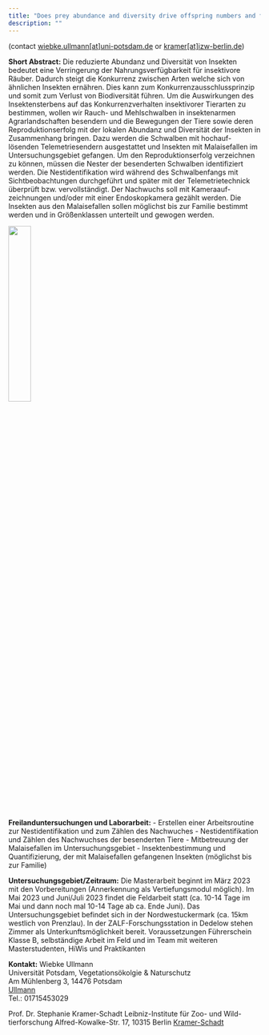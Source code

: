 ```yaml
---
title: "Does prey abundance and diversity drive offspring numbers and flight pathes of hirundines foraging in highly industrialized agricultural landscapes?"
description: ""
---
```


(contact <a href="mailto:wiebke.ullmann@uni-potsdam.de">wiebke.ullmann[at]uni-potsdam.de</a> or <a href="mailto:kramer@izw-berlin.de">kramer[at]izw-berlin.de</a>)

**Short Abstract:** 
Die reduzierte Abundanz und Diversität von Insekten bedeutet eine Verringerung der Nahrungsverfügbarkeit für insektivore Räuber. Dadurch steigt die Konkurrenz zwischen Arten welche sich von ähnlichen Insekten ernähren. Dies kann zum Konkurrenzausschlussprinzip und somit zum Verlust von Biodiversität führen. Um die Auswirkungen des Insektensterbens auf das Konkurrenzverhalten insektivorer Tierarten zu bestimmen, wollen wir Rauch- und Mehlschwalben in insektenarmen Agrarlandschaften besendern und die Bewegungen der Tiere sowie deren Reproduktionserfolg mit der lokalen Abundanz und Diversität der Insekten in Zusammenhang bringen. Dazu werden die Schwalben mit hochauf-lösenden Telemetriesendern ausgestattet und Insekten mit Malaisefallen im Untersuchungsgebiet gefangen. Um den Reproduktionserfolg verzeichnen zu können, müssen die Nester der besenderten Schwalben identifiziert werden. Die Nestidentifikation wird während des Schwalbenfangs mit Sichtbeobachtungen durchgeführt und später mit der Telemetrietechnick überprüft bzw. vervollständigt. Der Nachwuchs soll mit Kameraauf-zeichnungen und/oder mit einer Endoskopkamera gezählt werden. Die Insekten aus den Malaisefallen sollen möglichst bis zur Familie bestimmt werden und in Größenklassen unterteilt und gewogen werden. 

![](./img/theses/thesis_offer_prey_abundance.png){width=30%}

**Freilanduntersuchungen und Laborarbeit:**
-	Erstellen einer Arbeitsroutine zur Nestidentifikation und zum Zählen des Nachwuches
-	Nestidentifikation und Zählen des Nachwuchses der besenderten Tiere
-	Mitbetreuung der Malaisefallen im Untersuchungsgebiet
-	Insektenbestimmung und Quantifizierung, der mit Malaisefallen gefangenen Insekten (möglichst bis zur Familie)

**Untersuchungsgebiet/Zeitraum:**
Die Masterarbeit beginnt im März 2023 mit den Vorbereitungen (Annerkennung als Vertiefungsmodul möglich). Im Mai 2023 und Juni/Juli 2023 findet die Feldarbeit statt (ca. 10-14 Tage im Mai und dann noch mal 10-14 Tage ab ca. Ende Juni). Das Untersuchungsgebiet befindet sich in der Nordwestuckermark (ca. 15km westlich von Prenzlau). In der ZALF-Forschungsstation in Dedelow stehen Zimmer als Unterkunftsmöglichkeit bereit. 
Voraussetzungen
Führerschein Klasse B, selbständige Arbeit im Feld und im Team mit weiteren Masterstudenten, HiWis und Praktikanten

**Kontakt:**
Wiebke Ullmann			 
Universität Potsdam, Vegetationsökolgie & Naturschutz          
Am Mühlenberg 3, 14476 Potsdam         
[Ullmann](wiebke.ullmann@uni-potsdam.de)	
Tel.: 01715453029

Prof. Dr. Stephanie Kramer-Schadt
Leibniz-Institute für Zoo- und Wild-tierforschung
Alfred-Kowalke-Str. 17, 10315 Berlin
[Kramer-Schadt](kramer@izw-berlin.de)

